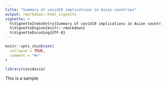 ```yaml
---
title: "Summary of covid19 implications in Asian countries"
output: rmarkdown::html_vignette
vignette: >
  %\VignetteIndexEntry{Summary of covid19 implications in Asian countries}
  %\VignetteEngine{knitr::rmarkdown}
  %\VignetteEncoding{UTF-8}
---
```


```r
knitr::opts_chunk$set(
  collapse = TRUE,
  comment = "#>"
)
```

```r
library(covidasia)
```

This is a sample